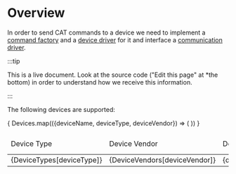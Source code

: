 
# Overview

In order to send CAT commands to a device we need to implement a [command
factory](/docs/glossary#command-factory) and a [device
driver](/docs/glossary#driver) for it and interface a [communication driver](/docs/glossary#driver).

:::tip

This is a live document. Look at the source code ("Edit this page" at
*the bottom) in order to understand how we receive this information.

:::

The following devices are supported:

<table>
  <thead>
    <tr>
      <td>Device Type</td>
      <td>Device Vendor</td>
      <td>Device Name</td>
      <td>Device Driver</td>
      <td>Command Factory</td>
    </tr>
  </thead>
  <tbody>
    {
      Devices.map(({deviceName, deviceType, deviceVendor}) => (
        <tr>
          <td>{DeviceTypes[deviceType]}</td>
          <td>{DeviceVendors[deviceVendor]}</td>
          <td>{deviceName}</td>
          <td>❌</td>
          <td>✅</td>
        </tr>
      ))
    }
  </tbody>
</table>
